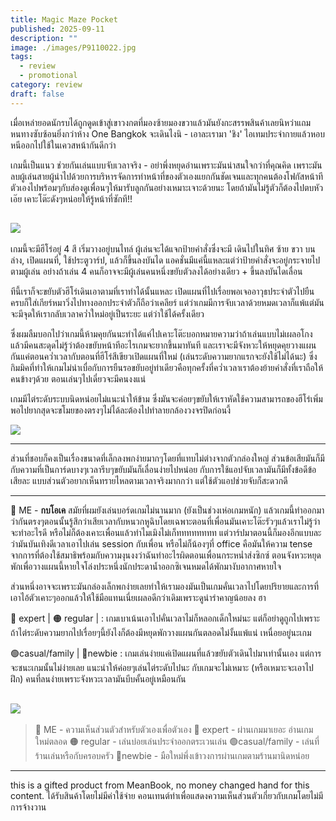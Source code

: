 ```yaml
---
title: Magic Maze Pocket
published: 2025-09-11
description: ""
image: ./images/P9110022.jpg
tags:
  - review
  - promotional
category: review
draft: false
---
```

เมื่อเหล่ายอดนักรบได้ถูกดูดเข้าสู่เขาวงกตที่มองซ้ายมองขวาแล้วมันยังกะสรรพสินค้าเลยนิหว่าแถมหนทางซับซ้อนยิ่งกว่าห้าง One Bangkok จะเดินไงนิ - เอาละเรามา 'ชิง' ไอเทมประจำกายแล้วหอบหนีออกไปใช้ในเควสหน้ากันดีกว่า

เกมนี้เป็นแนว ช่วยกันเล่นแบบจับเวลาจริง - อย่าพึ่งหยุดอ่านเพราะมันน่าสนใจกว่าที่คุณคิด เพราะมันลบผู้เล่นสายผู้นำไปด้วยการบริหารจัดการทำหน้าที่ของตัวเองแยกกันชัดเจนและทุกคนต้องโฟกัสหน้าทีตัวเองไปพร้อมๆกับส่องดูเพื่อนๆให้มารับลูกกันอย่างเหมาะเจาะด้วยนะ โดยถ้ามันไม่รู้ตัวก็ต้องไปตบหัว เอ๊ย เคาะโต๊ะดังๆหน่อยให้รู้หน้าที่ซักที!!

![](./images/P9110015.jpg)
---
เกมนี้จะมีฮีโร่อยู่ 4 สี เริ่มวางอยู่บนไทล์ ผู้เล่นจะได้แจกป้ายคำสั่งซึ่งจะมี เดินไปในทิศ ซ้าย ขวา บน ล่าง, เปิดแผนที่, ใช้ประตูวาร์ป,  แล้วก็ขึ้นลงบันได แอคชั่นมีแค่นี้แหละแต่ว่าป้ายคำสั่งจะอยู่กระจายไปตามผู้เล่น อย่างถ้าเล่น 4 คนก็อาจจะมีผู้เล่นคนหนึ่งขยับตัวลงได้อย่างเดียว + ขึ้นลงบันไดเลื่อน

ทีนี้เราก็จะขยับตัวฮีโร่เดินเอาตามที่เราทำได้นั้นแหละ เปิดแผนที่ไปเรื่อยพอเจออาวุธประจำตัวไปยืนครบก็ใส่เกียร์หมาวิ่งไปทางออกประจำตัวก็ถือว่าเคลียร์ แต่ว่าเกมมีการจับเวลาด้วยหมดเวลาก็แพ้แต่มันจะมีจุดให้เรากลับเวลาคว่ำใหม่อยู่เป็นระยะ แต่ว่าใช้ได้ครั้งเดียว 

ซึ่งผมลืมบอกไปว่าเกมนี้ห้ามคุยกันนะทำได้แค่ไปเคาะโต๊ะบอกหมายความว่าถ้าเล่นแบบไม่เผลอโกงแล้วมีคนสะดุดไม่รู้ว่าต้องขยับหน้าทีอะไรเกมจะยากขึ้นมาทันที และเราจะมีจังหวะให้หยุดคุยวางแผนกันแค่ตอนคว่ำเวลากับตอนที่ฮีโร่สีเขียวเปิดแผนที่ใหม่ (เล่นระดับความยากแรกจะยังใช้ไม่ได้นะ) ซึ่งกิมมิคที่ทำให้เกมไม่น่าเบื่อกับการยืนรอขยับอยู่ท่าเดียวคือทุกครั้งที่คว่ำเวลาเราต้องย้ายคำสั่งที่เราถือให้คนข้างๆด้วย ตอนเล่นๆไปเดี๋ยวจะมีคนงงแน่

เกมมีไต่ระดับระบบนิดหน่อยไม่แนะนำให้ข้าม ซึ่งมันจะค่อยๆขยับให้เราหัดใช้ความสามารถของฮีโร่เพิ่ม พอไปยากสุดจะขโมยของตรงๆไม่ได้ละต้องไปทำลายกล้องวงจรปิดก่อนงี้

![](./images/P9110027.jpg)

---
ส่วนที่ชอบก็คงเป็นเรื่องขนาดที่เล็กลงพกง่ายมากๆโดยที่แทบไม่ต่างจากตัวกล่องใหญ่ ส่วนข้อเสียมันก็มีกับความที่เป็นการ์ดบางๆเวลารีบๆขยับมันก็เลื่อนง่ายไปหน่อย กับการใช้แอปจับเวลามันก็มีทั้งข้อดีข้อเสียละ แบบส่วนตัวอยากเห็นทรายไหลตามเวลาจริงมากกว่า แต่ใช้ตัวแอปช่วยจับก็สะดวกดี

---
🐸 ME - **กบโอเค** สมัยที่ผมยังเล่นบอร์ดเกมไม่นานมาก (ยังเป็นช่วงเห่อเกมหนัก) แล้วเกมนี้ทำออกมา ว่ากันตรงๆตอนนั้นรู้สึกว่าเสียเวลากับหนวกหูฉิบโดยเฉพาะตอนที่เพื่อนมันเคาะโต๊ะรัวๆแล้วเราไม่รู้ว่าจะทำอะไรดี หรือไม่ก็ต้องเคาะเพื่อนแล้วทำไมเมิงไม่เก็ทททททททท  แต่วาร์ปมาตอนนี้ก็มองอีกแบบละว่ามันบันเทิงดีเวลาเอาไปเล่น session กับเพื่อน หรือไม่ก็น้องๆที่ office คือมันให้ความ tense จากการที่ต้องใช้สมาธิพร้อมกับความงุนงงว่าฉันทำอะไรผิดตอนเพื่อนกระหน่ำส่งซิกซ์ ตอนจังหวะหยุดพักเพื่อวางแผนนี้หายใจโล่งประหนึ่งนักประดาน้ำออกซิเจนหมดได้พักมางับอากาศหายใจ

ส่วนหนึ่งอาจจะเพราะมันกล่องเล็กพกง่ายเลยทำให้เรามองมันเป็นเกมคั่นเวลาไปโดยปริยายและการที่เอาไอ้ตัวเคาะๆออกแล้วให้ใช้มือแทนเนี่ยเผลอดีกว่าเดิมเพราะดูน่ารำคาญน้อยลง ฮา

🔴 expert  | 🟠 regular | : เกมเบาเน้นเอาไปคั่นเวลาไม่ก็หลอกเด็กใหม่นะ แต่ก็อย่าดูถูกไปเพราะถ้าไต่ระดับความยากไปเรื่อยๆนี้ยังไงก็ต้องมีหยุดพักวางแผนกันตลอดไม่งั้นแพ้แน่ เหนื่อยอยู่นะเกม

🟢casual/family | 🧸newbie : เกมเล่นง่ายแค่เปิดแผนที่แล้วขยับตัวเดินไปมาเท่านั้นเอง แต่การจะชนะเกมนั้นไม่ง่ายเลย แนะนำให้ค่อยๆเล่นไต่ระดับไปนะ กับเกมจะไม่เหมาะ (หรือเหมาะจะเอาไปฝึก) คนที่ลนง่ายเพราะจังหวะเวลามันบีบคั้นอยู่เหมือนกัน 

![](./images/P9110030.jpg)
---
> 🐸 ME - ความเห็นส่วนตัวสำหรับตัวเองเพื่อตัวเอง
> 🔴 expert - ผ่านเกมมาเยอะ อ่านเกมใหม่ตลอด
> 🟠 regular - เล่นบ่อยเล่นประจำออกตระเวนเล่น
> 🟢casual/family - เล่นที่ร้านเล่นหรือกับครอบครัว
> 🧸newbie - มือใหม่พึ่งเข้าวงการผ่านเกมตามร้านมานิดหน่อย

---
this is a gifted product from MeanBook, no money changed hand for this content. ได้รับสินค้าโดยไม่มีค่าใช้จ่าย คอนเทนต์ทำเพื่อแสดงความเห็นส่วนตัวเกี่ยวกับเกมโดยไม่มีการจ้างวาน